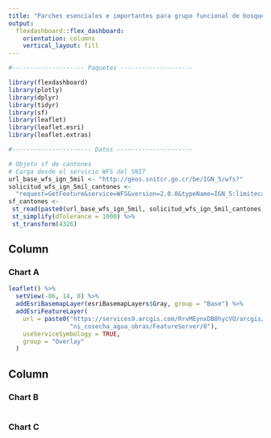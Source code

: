 ```yaml
---
title: "Parches esenciales e importantes para grupo funcional de bosque"
output: 
  flexdashboard::flex_dashboard:
    orientation: columns
    vertical_layout: fill
---
```


```r
#-------------------- Paquetes --------------------

library(flexdashboard)
library(plotly)
library(dplyr)
library(tidyr)
library(sf)
library(leaflet)
library(leaflet.esri)
library(leaflet.extras)

#---------------------- Datos ---------------------

# Objeto sf de cantones
# Carga desde el servicio WFS del SNIT
url_base_wfs_ign_5mil <- "http://geos.snitcr.go.cr/be/IGN_5/wfs?"
solicitud_wfs_ign_5mil_cantones <-
  "request=GetFeature&service=WFS&version=2.0.0&typeName=IGN_5:limitecantonal_5k&outputFormat=application/json"
sf_cantones <-
 st_read(paste0(url_base_wfs_ign_5mil, solicitud_wfs_ign_5mil_cantones)) %>%
 st_simplify(dTolerance = 1000) %>%
 st_transform(4326)
```

Column {data-width=650}
-----------------------------------------------------------------------

### Chart A

```r
leaflet() %>%
  setView(-86, 14, 8) %>%
  addEsriBasemapLayer(esriBasemapLayers$Gray, group = "Base") %>%
  addEsriFeatureLayer(
    url = paste0("https://services9.arcgis.com/RrvMEynxDB8hycVO/arcgis/rest/services/",
                 "ni_cosecha_agua_obras/FeatureServer/0"),
    useServiceSymbology = TRUE,
    group = "Overlay"
  )
```

Column {data-width=350}
-----------------------------------------------------------------------

### Chart B

```r

```

### Chart C

```r

```

